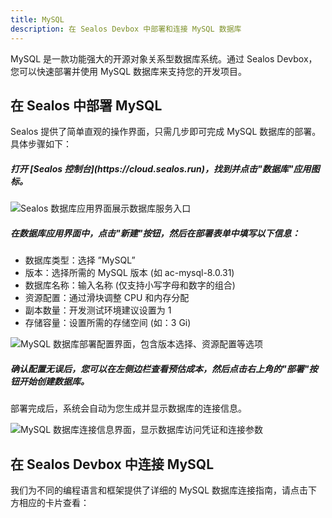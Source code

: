 ```yaml
---
title: MySQL
description: 在 Sealos Devbox 中部署和连接 MySQL 数据库
---
```


MySQL 是一款功能强大的开源对象关系型数据库系统。通过 Sealos Devbox，您可以快速部署并使用 MySQL 数据库来支持您的开发项目。

## 在 Sealos 中部署 MySQL

Sealos 提供了简单直观的操作界面，只需几步即可完成 MySQL 数据库的部署。具体步骤如下：

<div className='steps [&_h5]:step'>

<h5>打开 [Sealos 控制台](https://cloud.sealos.run)，找到并点击"数据库"应用图标。</h5>

![Sealos 数据库应用界面展示数据库服务入口](./images/sealos-postgresql-database-entry.zh-cn.jpg)

<h5>在数据库应用界面中，点击"新建"按钮，然后在部署表单中填写以下信息：</h5>

   - 数据库类型：选择 ”MySQL”
   - 版本：选择所需的 MySQL 版本 (如 ac-mysql-8.0.31)
   - 数据库名称：输入名称 (仅支持小写字母和数字的组合)
   - 资源配置：通过滑块调整 CPU 和内存分配
   - 副本数量：开发测试环境建议设置为 1
   - 存储容量：设置所需的存储空间 (如：3 Gi)

![MySQL 数据库部署配置界面，包含版本选择、资源配置等选项](./images/sealos-mysql-deployment-config.zh-cn.png)

<h5>确认配置无误后，您可以在左侧边栏查看预估成本，然后点击右上角的"部署"按钮开始创建数据库。</h5>

</div>

部署完成后，系统会自动为您生成并显示数据库的连接信息。

![MySQL 数据库连接信息界面，显示数据库访问凭证和连接参数](./images/sealos-mysql-connection-info.zh-cn.png)

## 在 Sealos Devbox 中连接 MySQL

我们为不同的编程语言和框架提供了详细的 MySQL 数据库连接指南，请点击下方相应的卡片查看：

<Cards>
<Card title="使用 Go 连接 MySQL" href="./mysql/go" />
<Card title="使用 Java 连接 MySQL" href="./mysql/java" />
<Card title="使用 Node.js 连接 MySQL" href="./mysql/nodejs" />
<Card title="使用 PHP 连接 MySQL" href="./mysql/php" />
<Card title="使用 Python 连接 MySQL" href="./mysql/python" />
<Card title="使用 Rust 连接 MySQL" href="./mysql/rust" />
</Cards>